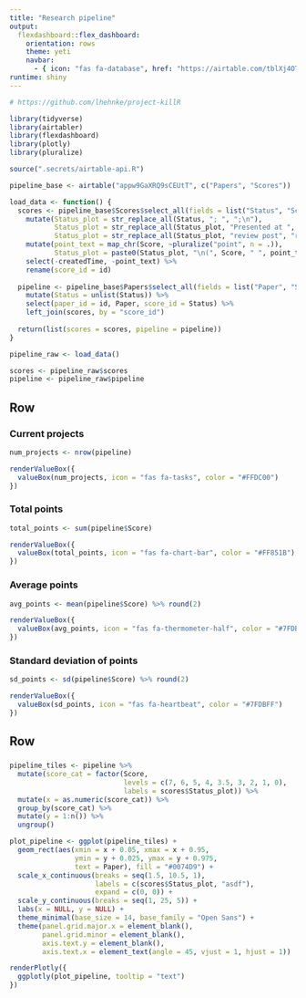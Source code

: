 ```yaml
---
title: "Research pipeline"
output: 
  flexdashboard::flex_dashboard:
    orientation: rows
    theme: yeti
    navbar: 
      - { icon: "fas fa-database", href: "https://airtable.com/tblXj4OTLat3kWEAE", align: right}
runtime: shiny
---
```


```r
# https://github.com/lhehnke/project-killR
```

```r
library(tidyverse)
library(airtabler)
library(flexdashboard)
library(plotly)
library(pluralize)

source(".secrets/airtable-api.R")
```

```r
pipeline_base <- airtable("appw9GaXRQ9sCEUtT", c("Papers", "Scores"))
```

```r
load_data <- function() {
  scores <- pipeline_base$Scores$select_all(fields = list("Status", "Score")) %>% 
    mutate(Status_plot = str_replace_all(Status, "; ", ";\n"),
           Status_plot = str_replace_all(Status_plot, "Presented at ", "Presented at\n"),
           Status_plot = str_replace_all(Status_plot, "review post", "review\npost")) %>% 
    mutate(point_text = map_chr(Score, ~pluralize("point", n = .)),
           Status_plot = paste0(Status_plot, "\n(", Score, " ", point_text, ")")) %>% 
    select(-createdTime, -point_text) %>% 
    rename(score_id = id)
  
  pipeline <- pipeline_base$Papers$select_all(fields = list("Paper", "Status")) %>% 
    mutate(Status = unlist(Status)) %>% 
    select(paper_id = id, Paper, score_id = Status) %>% 
    left_join(scores, by = "score_id")
  
  return(list(scores = scores, pipeline = pipeline))
}

pipeline_raw <- load_data()

scores <- pipeline_raw$scores
pipeline <- pipeline_raw$pipeline
```


## Row

### Current projects {.value-box}

```r
num_projects <- nrow(pipeline)

renderValueBox({
  valueBox(num_projects, icon = "fas fa-tasks", color = "#FFDC00")
})
```

### Total points {.value-box}

```r
total_points <- sum(pipeline$Score)

renderValueBox({
  valueBox(total_points, icon = "fas fa-chart-bar", color = "#FF851B") 
})
```

### Average points {.value-box}

```r
avg_points <- mean(pipeline$Score) %>% round(2)

renderValueBox({
  valueBox(avg_points, icon = "fas fa-thermometer-half", color = "#7FDBFF") 
})
```

### Standard deviation of points {.value-box}

```r
sd_points <- sd(pipeline$Score) %>% round(2)

renderValueBox({
  valueBox(sd_points, icon = "fas fa-heartbeat", color = "#7FDBFF")
})
```

## Row

###

```r
pipeline_tiles <- pipeline %>% 
  mutate(score_cat = factor(Score, 
                            levels = c(7, 6, 5, 4, 3.5, 3, 2, 1, 0),
                            labels = scores$Status_plot)) %>% 
  mutate(x = as.numeric(score_cat)) %>% 
  group_by(score_cat) %>% 
  mutate(y = 1:n()) %>% 
  ungroup()

plot_pipeline <- ggplot(pipeline_tiles) +
  geom_rect(aes(xmin = x + 0.05, xmax = x + 0.95, 
                ymin = y + 0.025, ymax = y + 0.975,
                text = Paper), fill = "#0074D9") +
  scale_x_continuous(breaks = seq(1.5, 10.5, 1), 
                     labels = c(scores$Status_plot, "asdf"),
                     expand = c(0, 0)) +
  scale_y_continuous(breaks = seq(1, 25, 5)) +
  labs(x = NULL, y = NULL) +
  theme_minimal(base_size = 14, base_family = "Open Sans") +
  theme(panel.grid.major.x = element_blank(),
        panel.grid.minor = element_blank(),
        axis.text.y = element_blank(),
        axis.text.x = element_text(angle = 45, vjust = 1, hjust = 1))

renderPlotly({
  ggplotly(plot_pipeline, tooltip = "text")
})
```
